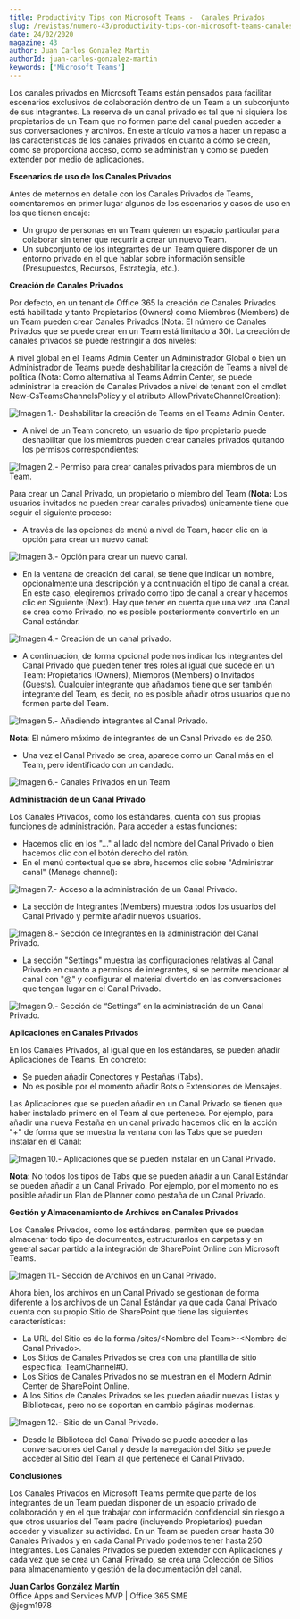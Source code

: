 ```yaml
---
title: Productivity Tips con Microsoft Teams -  Canales Privados
slug: /revistas/numero-43/productivity-tips-con-microsoft-teams-canales-privados
date: 24/02/2020
magazine: 43
author: Juan Carlos Gonzalez Martin
authorId: juan-carlos-gonzalez-martin
keywords: ['Microsoft Teams']
---
```






Los canales privados en Microsoft Teams están pensados para facilitar escenarios exclusivos de colaboración dentro de un Team a un subconjunto de sus integrantes. La reserva de un canal privado es tal que ni siquiera los propietarios de un Team que no formen parte del canal pueden acceder a sus conversaciones y archivos. En este artículo vamos a hacer un repaso a las características de los canales privados en cuanto a cómo se crean, como se proporciona acceso, como se administran y como se pueden extender por medio de aplicaciones.

**Escenarios de uso de los Canales Privados**

Antes de meternos en detalle con los Canales Privados de Teams, comentaremos en primer lugar algunos de los escenarios y casos de uso en los que tienen encaje:

- Un grupo de personas en un Team quieren un espacio particular para colaborar sin tener que recurrir a crear un nuevo Team.
- Un subconjunto de los integrantes de un Team quiere disponer de un entorno privado en el que hablar sobre información sensible (Presupuestos, Recursos, Estrategia, etc.).


**Creación de Canales Privados**

Por defecto, en un tenant de Office 365 la creación de Canales Privados está habilitada y tanto Propietarios (Owners) como Miembros (Members) de un Team pueden crear Canales Privados (Nota: El número de Canales Privados que se puede crear en un Team está limitado a 30). La creación de canales privados se puede restringir a dos niveles:

A nivel global en el Teams Admin Center un Administrador Global o bien un Administrador de Teams puede deshabilitar la creación de Teams a nivel de política (Nota: Como alternativa al Teams Admin Center, se puede administrar la creación de Canales Privados a nivel de tenant con el cmdlet New-CsTeamsChannelsPolicy y el atributo AllowPrivateChannelCreation):

![Imagen 1.- Deshabilitar la creación de Teams en el Teams Admin Center.](../../../images/numero43/productivity-tips-con-microsoft-teams-canales-privados/image1.png)

- A nivel de un Team concreto, un usuario de tipo propietario puede deshabilitar que los miembros pueden crear canales privados quitando los permisos correspondientes:


![Imagen 2.- Permiso para crear canales privados para miembros de un Team.](../../../images/numero43/productivity-tips-con-microsoft-teams-canales-privados/image2.png)

Para crear un Canal Privado, un propietario o miembro del Team (**Nota:** Los usuarios invitados no pueden crear canales privados) únicamente tiene que seguir el siguiente proceso:

- A través de las opciones de menú a nivel de Team, hacer clic en la opción para crear un nuevo canal:


![Imagen 3.- Opción para crear un nuevo canal.](../../../images/numero43/productivity-tips-con-microsoft-teams-canales-privados/image3.png)

- En la ventana de creación del canal, se tiene que indicar un nombre, opcionalmente una descripción y a continuación el tipo de canal a crear. En este caso, elegiremos privado como tipo de canal a crear y hacemos clic en Siguiente (Next). Hay que tener en cuenta que una vez una Canal se crea como Privado, no es posible posteriormente convertirlo en un Canal estándar.​


![Imagen 4.- Creación de un canal privado.](../../../images/numero43/productivity-tips-con-microsoft-teams-canales-privados/image4.png)

- A continuación, de forma opcional podemos indicar los integrantes del Canal Privado que pueden tener tres roles al igual que sucede en un Team: Propietarios (Owners), Miembros (Members) o Invitados (Guests). Cualquier integrante que añadamos tiene que ser también integrante del Team, es decir, no es posible añadir otros usuarios que no formen parte del Team.


![Imagen 5.- Añadiendo integrantes al Canal Privado.](../../../images/numero43/productivity-tips-con-microsoft-teams-canales-privados/image5.png)

**Nota**: El número máximo de integrantes de un Canal Privado es de 250.

- Una vez el Canal Privado se crea, aparece como un Canal más en el Team, pero identificado con un candado.


![Imagen 6.- Canales Privados en un Team](../../../images/numero43/productivity-tips-con-microsoft-teams-canales-privados/image6.png)

**Administración de un Canal Privado**

Los Canales Privados, como los estándares, cuenta con sus propias funciones de administración. Para acceder a estas funciones:

- Hacemos clic en los "…" al lado del nombre del Canal Privado o bien hacemos clic con el botón derecho del ratón.
- En el menú contextual que se abre, hacemos clic sobre "Administrar canal" (Manage channel):


![Imagen 7.- Acceso a la administración de un Canal Privado.](../../../images/numero43/productivity-tips-con-microsoft-teams-canales-privados/image7.png)

- La sección de Integrantes (Members) muestra todos los usuarios del Canal Privado y permite añadir nuevos usuarios.


![Imagen 8.- Sección de Integrantes en la administración del Canal Privado.](../../../images/numero43/productivity-tips-con-microsoft-teams-canales-privados/image8.png)

- La sección "Settings" muestra las configuraciones relativas al Canal Privado en cuanto a permisos de integrantes, si se permite mencionar al canal con "@" y configurar el material divertido en las conversaciones que tengan lugar en el Canal Privado.


![Imagen 9.- Sección de “Settings” en la administración de un Canal Privado.](../../../images/numero43/productivity-tips-con-microsoft-teams-canales-privados/image9.png)

**Aplicaciones en Canales Privados**

En los Canales Privados, al igual que en los estándares, se pueden añadir Aplicaciones de Teams. En concreto:

- Se pueden añadir Conectores y Pestañas (Tabs).
- No es posible por el momento añadir Bots o Extensiones de Mensajes.


Las Aplicaciones que se pueden añadir en un Canal Privado se tienen que haber instalado primero en el Team al que pertenece. Por ejemplo, para añadir una nueva Pestaña en un canal privado hacemos clic en la acción "+" de forma que se muestra la ventana con las Tabs que se pueden instalar en el Canal:

![Imagen 10.- Aplicaciones que se pueden instalar en un Canal Privado.](../../../images/numero43/productivity-tips-con-microsoft-teams-canales-privados/image10.png)

**Nota**: No todos los tipos de Tabs que se pueden añadir a un Canal Estándar se pueden añadir a un Canal Privado. Por ejemplo, por el momento no es posible añadir un Plan de Planner como pestaña de un Canal Privado.

**Gestión y Almacenamiento de Archivos en Canales Privados**

Los Canales Privados, como los estándares, permiten que se puedan almacenar todo tipo de documentos, estructurarlos en carpetas y en general sacar partido a la integración de SharePoint Online con Microsoft Teams.

![Imagen 11.- Sección de Archivos en un Canal Privado.](../../../images/numero43/productivity-tips-con-microsoft-teams-canales-privados/image11.png)

Ahora bien, los archivos en un Canal Privado se gestionan de forma diferente a los archivos de un Canal Estándar ya que cada Canal Privado cuenta con su propio Sitio de SharePoint que tiene las siguientes características:

- La URL del Sitio es de la forma /sites/&lt;Nombre del Team&gt;-&lt;Nombre del Canal Privado&gt;.
- Los Sitios de Canales Privados se crea con una plantilla de sitio específica: TeamChannel#0.
- Los Sitios de Canales Privados no se muestran en el Modern Admin Center de SharePoint Online.
- A los Sitios de Canales Privados se les pueden añadir nuevas Listas y Bibliotecas, pero no se soportan en cambio páginas modernas.


![Imagen 12.- Sitio de un Canal Privado.](../../../images/numero43/productivity-tips-con-microsoft-teams-canales-privados/image12.png)

- Desde la Biblioteca del Canal Privado se puede acceder a las conversaciones del Canal y desde la navegación del Sitio se puede acceder al Sitio del Team al que pertenece el Canal Privado.


**Conclusiones**

Los Canales Privados en Microsoft Teams permite que parte de los integrantes de un Team puedan disponer de un espacio privado de colaboración y en el que trabajar con información confidencial sin riesgo a que otros usuarios del Team padre (incluyendo Propietarios) puedan acceder y visualizar su actividad. En un Team se pueden crear hasta 30 Canales Privados y en cada Canal Privado podemos tener hasta 250 integrantes. Los Canales Privados se pueden extender con Aplicaciones y cada vez que se crea un Canal Privado, se crea una Colección de Sitios para almacenamiento y gestión de la documentación del canal.



**Juan Carlos González Martín** <br />
Office Apps and Services MVP | Office 365 SME <br />
@jcgm1978